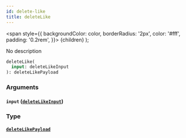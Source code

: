 ```yaml
---
id: delete-like
title: deleteLike
---
```


<span
style={{
      backgroundColor: color,
      borderRadius: '2px',
      color: '#fff',
      padding: '0.2rem',
    }}>
{children}
</span>
);

No description

```graphql
deleteLike(
  input: deleteLikeInput
): deleteLikePayload

```

### Arguments

#### `input` ([`deleteLikeInput`](/v1/inputs/delete-like-input))

### Type

#### [`deleteLikePayload`](/v1/objects/delete-like-payload)
